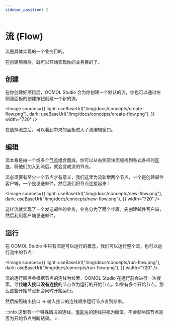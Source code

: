 ```yaml
---
sidebar_position: 2
---
```



# 流 (Flow)

流是具体实现的一个业务目的。

在创建项目后，就可以开始实现你的业务目的了。

## 创建

在你创建好项目后，OOMOL Studio 会为你创建一个默认的流，你也可以通过左侧流面板的创建按钮创建一个新的流。

<Image
  sources={{
    light: useBaseUrl("/img/docs/concepts/create-flow.png"),
    dark: useBaseUrl("/img/docs/concepts/create-flow.png"),
  }}
  width="720"
/>

在选择流之后，可以看到中央的面板进入了流编辑窗口。

## 编辑

流本身是由一个或多个[节点](/zh-CN/docs/concepts/node)组合而成，你可以从右侧区块面版找到各式各样的[区块](/zh-CN/docs/concepts/block)，将他们加入到流后，就会变成流的节点。

流必须要有至少一个节点才有意义，我们这里为流新增两个节点，一个是创建邮件客户端，一个是发送邮件，然后我们将节点连接起来：

<Image
  sources={{
    light: useBaseUrl("/img/docs/concepts/new-flow.png"),
    dark: useBaseUrl("/img/docs/concepts/new-flow.png"),
  }}
  width="720"
/>

这样流就实现了一个发送邮件的业务，业务分为了两个步骤，先创建邮件客户端，然后利用客户端发送邮件。

## 运行

在 OOMOL Studio 中只有流是可以运行的概念，我们可以运行整个流，也可以运行流中的节点：

<Image
  sources={{
    light: useBaseUrl("/img/docs/concepts/run-flow.png"),
    dark: useBaseUrl("/img/docs/concepts/run-flow.png"),
  }}
  width="720"
/>

流的运行顺序会根据节点的连线为线索，OOMOL Studio 在运行前会进行一次搜索，寻找**输入接口没有连接**的节点作为运行的开始节点。如果有多个开始节点，那么这些开始节点都会同时开始运行。

然后按照输出接口 -> 输入接口的连线顺序运行节点直到结束。

:::info
这里有一个特殊情况的连线，[值区块](/zh-CN/docs/advanced-guide/reusable-constants)的连线只视为赋值，不会影响该节点是否为开始节点判断结果。
:::
